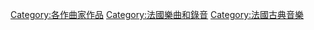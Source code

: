 {{NoteTA|G1=Music}}
{{Category explanation|[[奥利维埃·梅西安|奥利维埃·梅西安]]的音乐作品}}

{{DEFAULTSORT:Messiaen, Olivier}}
[[Category:各作曲家作品|Category:各作曲家作品]]
[[Category:法國樂曲和錄音|Category:法國樂曲和錄音]]
[[Category:法國古典音樂|Category:法國古典音樂]]